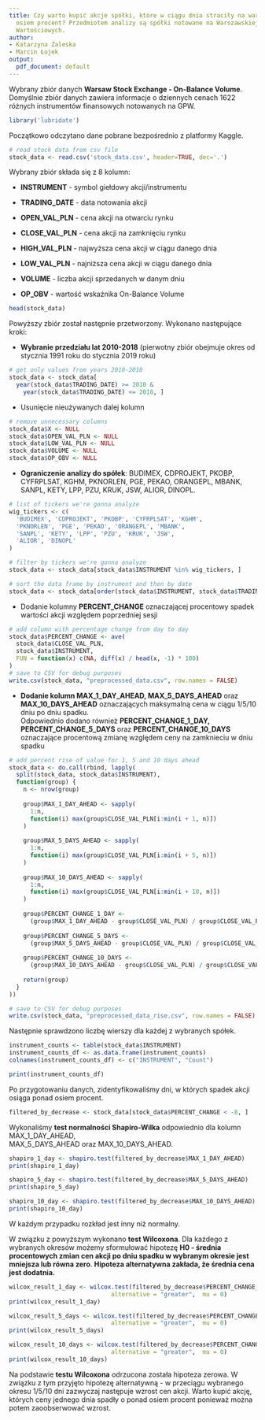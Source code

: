 ---
title: Czy warto kupić akcje spółki, które w ciągu dnia straciły na wartości ponad
  osiem procent? Przedmiotem analizy są spółki notowane na Warszawskiej Giełdzie Papierów
  Wartościowych.
author: 
- Katarzyna Zaleska
- Marcin Łojek
output:
  pdf_document: default
---

Wybrany zbiór danych **Warsaw Stock Exchange - On-Balance Volume**. Domyślnie zbiór danych zawiera informacje o dziennych cenach 1622 różnych instrumentów finansowych notowanych na GPW.

```{r}
library('lubridate')
```

Początkowo odczytano dane pobrane bezpośrednio z platformy Kaggle.

```{r}
# read stock data from csv file
stock_data <- read.csv('stock_data.csv', header=TRUE, dec='.')
```

Wybrany zbiór składa się z 8 kolumn:

-   **INSTRUMENT** - symbol giełdowy akcji/instrumentu

-   **TRADING_DATE** - data notowania akcji

-   **OPEN_VAL_PLN** - cena akcji na otwarciu rynku

-   **CLOSE_VAL_PLN** - cena akcji na zamknięciu rynku

-   **HIGH_VAL_PLN** - najwyższa cena akcji w ciągu danego dnia

-   **LOW_VAL_PLN** - najniższa cena akcji w ciągu danego dnia

-   **VOLUME** - liczba akcji sprzedanych w danym dniu

-   **OP_OBV** - wartość wskaźnika On-Balance Volume

```{r}
head(stock_data)
```

Powyższy zbiór został następnie przetworzony. Wykonano następujące kroki:

-   **Wybranie przedziału lat 2010-2018** (pierwotny zbiór obejmuje okres od stycznia 1991 roku do stycznia 2019 roku)

```{r}
# get only values from years 2010-2018
stock_data <- stock_data[
  year(stock_data$TRADING_DATE) >= 2010 & 
    year(stock_data$TRADING_DATE) <= 2018, ]
```

-   Usunięcie nieużywanych dalej kolumn

```{r}
# remove unnecessary columns
stock_data$X <- NULL
stock_data$OPEN_VAL_PLN <- NULL
stock_data$LOW_VAL_PLN <- NULL
stock_data$VOLUME <- NULL
stock_data$OP_OBV <- NULL
```

-   **Ograniczenie analizy do spółek**: BUDIMEX, CDPROJEKT, PKOBP, CYFRPLSAT, KGHM, PKNORLEN, PGE, PEKAO, ORANGEPL, MBANK, SANPL, KETY, LPP, PZU, KRUK, JSW, ALIOR, DINOPL.

```{r}
# list of tickers we're gonna analyze
wig_tickers <- c(
  'BUDIMEX', 'CDPROJEKT', 'PKOBP', 'CYFRPLSAT', 'KGHM',
  'PKNORLEN', 'PGE', 'PEKAO', 'ORANGEPL', 'MBANK',
  'SANPL', 'KETY', 'LPP', 'PZU', 'KRUK', 'JSW',
  'ALIOR', 'DINOPL'
)

# filter by tickers we're gonna analyze
stock_data <- stock_data[stock_data$INSTRUMENT %in% wig_tickers, ]

# sort the data frame by instrument and then by date
stock_data <- stock_data[order(stock_data$INSTRUMENT, stock_data$TRADING_DATE), ]
```

-   Dodanie kolumny **PERCENT_CHANGE** oznaczającej procentowy spadek wartości akcji względem poprzedniej sesji

```{r}
# add column with percentage change from day to day
stock_data$PERCENT_CHANGE <- ave(
  stock_data$CLOSE_VAL_PLN, 
  stock_data$INSTRUMENT, 
  FUN = function(x) c(NA, diff(x) / head(x, -1) * 100)
)
# save to CSV for debug purposes
write.csv(stock_data, "preprocessed_data.csv", row.names = FALSE)
```

-   **Dodanie kolumn MAX_1_DAY_AHEAD, MAX_5_DAYS_AHEAD** oraz\
    **MAX_10_DAYS_AHEAD** oznaczających maksymalną cena w ciągu 1/5/10 dniu po dniu spadku.\
    Odpowiednio dodano również **PERCENT_CHANGE_1_DAY,\
    PERCENT_CHANGE_5_DAYS** oraz **PERCENT_CHANGE_10_DAYS** oznaczające procentową zmianę względem ceny na zamknieciu w dniu spadku

```{r}
# add percent rise of value for 1, 5 and 10 days ahead
stock_data <- do.call(rbind, lapply(
  split(stock_data, stock_data$INSTRUMENT), 
  function(group) {
    n <- nrow(group)
    
    group$MAX_1_DAY_AHEAD <- sapply(
      1:n, 
      function(i) max(group$CLOSE_VAL_PLN[i:min(i + 1, n)])
    )
    
    group$MAX_5_DAYS_AHEAD <- sapply(
      1:n, 
      function(i) max(group$CLOSE_VAL_PLN[i:min(i + 5, n)])
    )
    
    group$MAX_10_DAYS_AHEAD <- sapply(
      1:n, 
      function(i) max(group$CLOSE_VAL_PLN[i:min(i + 10, n)])
    )
    
    group$PERCENT_CHANGE_1_DAY <- 
      (group$MAX_1_DAY_AHEAD - group$CLOSE_VAL_PLN) / group$CLOSE_VAL_PLN * 100
      
    group$PERCENT_CHANGE_5_DAYS <- 
      (group$MAX_5_DAYS_AHEAD - group$CLOSE_VAL_PLN) / group$CLOSE_VAL_PLN * 100
      
    group$PERCENT_CHANGE_10_DAYS <- 
      (group$MAX_10_DAYS_AHEAD - group$CLOSE_VAL_PLN) / group$CLOSE_VAL_PLN * 100
    
    return(group)
  }
))

# save to CSV for debug purposes
write.csv(stock_data, "preprocessed_data_rise.csv", row.names = FALSE)
```

Następnie sprawdzono liczbę wierszy dla każdej z wybranych spółek.

```{r}
instrument_counts <- table(stock_data$INSTRUMENT)
instrument_counts_df <- as.data.frame(instrument_counts)
colnames(instrument_counts_df) <- c("INSTRUMENT", "Count")

print(instrument_counts_df)
```

Po przygotowaniu danych, zidentyfikowaliśmy dni, w których spadek akcji osiąga ponad osiem procent.

```{r}
filtered_by_decrease <- stock_data[stock_data$PERCENT_CHANGE < -8, ]
```

Wykonaliśmy **test normalności Shapiro-Wilka** odpowiednio dla kolumn MAX_1_DAY_AHEAD,\
MAX_5_DAYS_AHEAD oraz MAX_10_DAYS_AHEAD.

```{r}
shapiro_1_day <- shapiro.test(filtered_by_decrease$MAX_1_DAY_AHEAD)
print(shapiro_1_day)
```

```{r}
shapiro_5_day <- shapiro.test(filtered_by_decrease$MAX_5_DAYS_AHEAD)
print(shapiro_5_day)
```

```{r}
shapiro_10_day <- shapiro.test(filtered_by_decrease$MAX_10_DAYS_AHEAD)
print(shapiro_10_day)
```

W każdym przypadku rozkład jest inny niż normalny.

W związku z powyższym wykonano **test Wilcoxona**. Dla każdego z wybranych okresów możemy sformułować hipotezę **H0 - średnia procentowych zmian cen akcji po dniu spadku w wybranym okresie jest mniejsza lub równa zero**. **Hipoteza alternatywna zakłada, że średnia cena jest dodatnia.**

```{r}
wilcox_result_1_day <- wilcox.test(filtered_by_decrease$PERCENT_CHANGE_1_DAY, 
                             alternative = "greater",  mu = 0)
print(wilcox_result_1_day)
```

```{r}
wilcox_result_5_days <- wilcox.test(filtered_by_decrease$PERCENT_CHANGE_5_DAYS, 
                             alternative = "greater",  mu = 0)
print(wilcox_result_5_days)
```

```{r}
wilcox_result_10_days <- wilcox.test(filtered_by_decrease$PERCENT_CHANGE_10_DAYS, 
                             alternative = "greater",  mu = 0)
print(wilcox_result_10_days)
```

Na podstawie **testu Wilcoxona** odrzucona została hipoteza zerowa. W związku z tym przyjęto hipotezę alternatywną - w przeciągu wybranego okresu 1/5/10 dni zazwyczaj następuje wzrost cen akcji. Warto kupić akcję, których ceny jednego dnia spadły o ponad osiem procent ponieważ można potem zaoobserwować wzrost.
